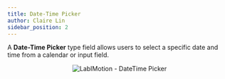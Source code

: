```yaml
---
title: Date-Time Picker
author: Claire Lin
sidebar_position: 2
---
```



A **Date-Time Picker** type field allows users to select a specific date and time from a calendar or input field.

<p align="center">
  <img src={datetimePicker} alt="LabIMotion - DateTime Picker" />
</p>
